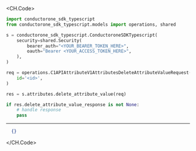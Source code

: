 
<CH.Code>
```python DeleteAttributeValue.py
import conductorone_sdk_typescript
from conductorone_sdk_typescript.models import operations, shared

s = conductorone_sdk_typescript.ConductoroneSDKTypescript(
    security=shared.Security(
        bearer_auth="<YOUR_BEARER_TOKEN_HERE>",
        oauth="Bearer <YOUR_ACCESS_TOKEN_HERE>",
    ),
)

req = operations.C1APIAttributeV1AttributesDeleteAttributeValueRequest(
    id='<id>',
)

res = s.attributes.delete_attribute_value(req)

if res.delete_attribute_value_response is not None:
    # handle response
    pass
```
---

```json Example Response
  {}
```
</CH.Code>

